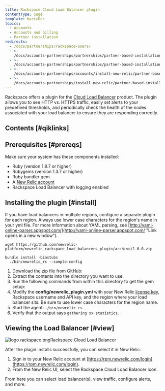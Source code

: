 ```yaml
---
title: Rackspace Cloud Load Balancer plugin
contentType: page
template: basicDoc
topics:
  - Accounts
  - Accounts and billing
  - Partner installation
redirects:
  - /docs/partnerships/rackspace-users/
  - >-
    /docs/accounts-partnerships/partnerships/partner-based-installation/rackspace-cloud-load-balancer/
  - >-
    /docs/accounts-partnerships/partnerships/partner-based-installation/rackspace-cloud-load-balancer-plugin/
  - >-
    /docs/accounts-partnerships/accounts/install-new-relic/partner-based-installation/rackspace-cloud-load-balancer-plugin/
  - >-
    /docs/accounts-partnerships/install-new-relic/partner-based-installation/rackspace-cloud-load-balancer-plugin/
---
```


Rackspace offers a plugin for the [Cloud Load Balancer](http://www.rackspace.com/cloud/load-balancing/ "Link opens in a new window") product. The plugin allows you to see HTTP vs. HTTPS traffic, easily set alerts to your predefined thresholds, and periodically check the health of the nodes associated with your load balancer to ensure they are responding correctly.

## Contents [#qiklinks]

## Prerequisites [#prereqs]

Make sure your system has these components installed:

* Ruby (version 1.8.7 or higher)
* Rubygems (version 1.3.7 or higher)
* Ruby bundler gem
* A [New Relic account](http://newrelic.com/signup "Link opens in a new window")
* Rackspace Load Balancer with logging enabled

## Installing the plugin [#install]

If you have load balancers in multiple regions, configure a separate plugin for each region. Always use lower case characters for the region's name in your yml file. For more information about YAML parsing, see [http://yaml-online-parser.appspot.com/](http://yaml-online-parser.appspot.com/ "Link opens in a new window").

```
wget https://github.com/newrelic-platform/newrelic_rackspace_load_balancers_plugin/archive/1.0.0.zip
```

```
bundle install -binstubs
  ./bin/newrelic_rs --sample-config
```

1. Download the zip file from GitHub:
2. Extract the contents into the directory you want to use.
3. Run the following commands from within this directory to get the gem setup:
4. Modify the **config/newrelic_plugin.yml** with your New Relic [license key](/docs/subscriptions/license-key), Rackspace username and API key, and the region where your load balancer sits. Be sure to use lower case characters for the region name.
5. Start the agent: `./bin/newrelic_rs`.
6. Verify that the output says `gathering xx statistics`.

## Viewing the Load Balancer [#view]

![logo rackspace.png](./images/logo-rackspace.png "logo rackspace.png")Rackspace Cloud Load Balancer

After the plugin installs successfully, you can select it in New Relic:

1. Sign in to your New Relic account at [https://rpm.newrelic.com/login](https://rpm.newrelic.com/login).
2. From the New Relic UI, select the Rackspace Cloud Load Balancer icon.

From here you can select load balancer(s), view traffic, configure alerts, and more.

